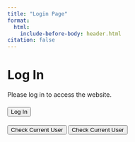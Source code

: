 ```yaml
---
title: "Login Page"
format:
  html:
    include-before-body: header.html
citation: false
---
```

  
# Log In

Please log in to access the website.

<div id="netlify-login-button" style="margin-top: 20px;">
  <button onclick="netlifyIdentity.open();">Log In</button>
</div>

<!-- Placeholder for showing logged-in user info -->
<div id="logged-in-info" style="margin-top: 20px;"></div>

<script>
  document.addEventListener('DOMContentLoaded', function () {
    if (window.netlifyIdentity && window.netlifyIdentity.currentUser()) {
      document.getElementById('logged-in-info').innerText = 'You are logged in.';
    } else {
      document.getElementById('logged-in-info').innerText = 'You are not logged in.';
    }
  });
</script>

<button onclick="console.log(window.netlifyIdentity.currentUser())">Check Current User</button>

<button onclick="checkCurrentUser()">Check Current User</button>

<script>
  function checkCurrentUser() {
    if (window.netlifyIdentity) {
      const user = window.netlifyIdentity.currentUser();
      if (user) {
        console.log('Current user:', user);
      } else {
        console.log('No user is currently logged in.');
      }
    } else {
      console.log('Netlify Identity widget not initialized.');
    }
  }
</script>

